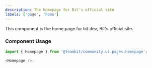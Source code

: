 ```yaml
---
description: The homepage for Bit's official site
labels: ['page', 'home']
---
```



This component is the home page for bit.dev, Bit's official site.

### Component Usage

```js
import { Homepage } from '@teambit/community.ui.pages.homepage';

<Homepage />;
```
